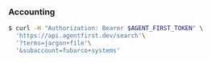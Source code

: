 ### Accounting

```bash
$ curl -H "Authorization: Bearer $AGENT_FIRST_TOKEN" \
  'https://api.agentfirst.dev/search'\
  '?terms=jargon+file'\
  '&subaccount=fubarco+systems'
```
